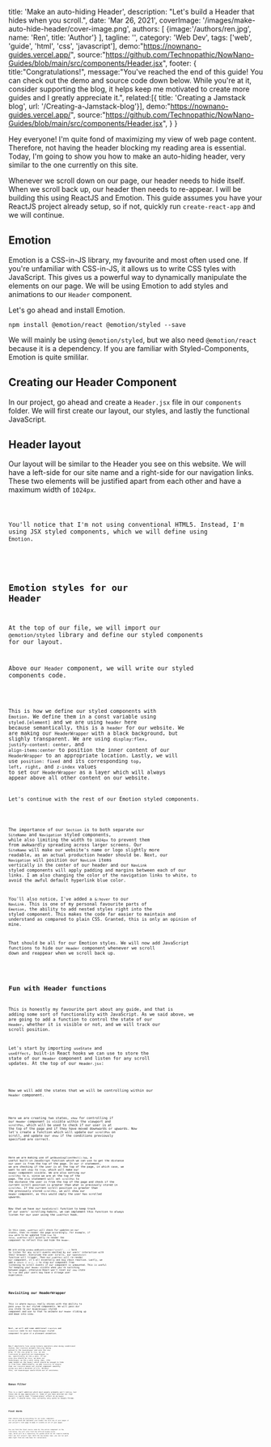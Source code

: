 

  title: 'Make an auto-hiding Header',
  description: "Let's build a Header that hides when you scroll.",
  date: 'Mar 26, 2021',
  coverImage: '/images/make-auto-hide-header/cover-image.png',
  authors: [
    {image:'/authors/ren.jpg', name: 'Ren', title: 'Author'}
  ],
  tagline: '',
  category: 'Web Dev',
  tags: ['web', 'guide', 'html', 'css', 'javascript'],
  demo:"https://nownano-guides.vercel.app/",
  source:"https://github.com/Technopathic/NowNano-Guides/blob/main/src/components/Header.jsx",
  footer: {
    title:"Congratulations!",
    message:"You've reached the end of this guide! You can check out the demo and source code down below. While you're at it, consider supporting the blog, it helps keep me motivated to create more guides and I greatly appreciate it.",
    related:[{ title: 'Creating a Jamstack blog', url: '/Creating-a-Jamstack-blog'}],
    demo:"https://nownano-guides.vercel.app/",
    source:"https://github.com/Technopathic/NowNano-Guides/blob/main/src/components/Header.jsx",
  }
}


Hey everyone! I'm quite fond of maximizing my view of web page content. Therefore, not having the header blocking my reading area is essential. Today, I'm going to show you how to make an auto-hiding header, very similar to the one currently on this site. 

Whenever we scroll down on our page, our header needs to hide itself. When we scroll back up, our header then needs to re-appear. I will be building this using ReactJS and Emotion. This guide assumes you have your ReactJS project already setup, so if not, quickly run `create-react-app` and we will continue. 

<Divider />

## Emotion
Emotion is a CSS-in-JS library, my favourite and most often used one. If you're unfamiliar with CSS-in-JS, it allows us to write CSS tyles with JavaScript. This gives us a powerful way to dynamically manipulate the elements on our page. We will be using Emotion to add styles and animations to our  `Header` component. 

Let's go ahead and install Emotion.
```
npm install @emotion/react @emotion/styled --save
```

We will mainly be using `@emotion/styled`, but we also need `@emotion/react` because it is a dependency. If you are familiar with Styled-Components, Emotion is quite smililar. 

<Divider />

## Creating our Header Component
In our project, go ahead and create a `Header.jsx` file in our `components` folder. We will first create our layout, our styles, and lastly the functional JavaScript. 

## Header layout
Our layout will be similar to the Header you see on this website. We will have a left-side for our site name and a right-side for our navigation links. These two elements will be justified apart from each other and have a maximum width of `1024px`.

<Code content={0} data={data} image="/image/make-auto-hide-header/0.svg" />

You'll notice that I'm not using conventional HTML5. Instead, I'm using JSX styled components, which we will define using `Emotion`. 

<Divider />

## Emotion styles for our Header
At the top of our file, we will import our `@emotion/styled` library and define our styled components for our layout. 

Above our `Header` component, we will write our styled components code.

<Code content={1} data={data} image="/image/make-auto-hide-header/1.svg"/>

This is how we define our styled components with `Emotion`. We define them in a const variable using `styled.[element]` and we are using `header` here because semantically, this is a `header` for our website. We are making our `HeaderWrapper` with a black background, but slighly transparent. We are using `display:flex`, `justify-content: center`, and `align-items:center` to position the inner content of our `HeaderWrapper` to an appropriate location. Lastly, we will use `position: fixed` and its corresponding `top`, `left`, `right`, and `z-index` values to set our `HeaderWrapper` as a layer which will always appear above all other content on our website. 

Let's continue with the rest of our Emotion styled components. 

<Code content={2} data={data} image="/image/make-auto-hide-header/2.svg"/>

The importance of our `Section` is to both separate our `SiteName` and `Navigation` styled components, while also limiting the width to `1024px` to prevent them from awkwardly spreading across larger screens. Our `SiteName` will make our website's name or logo slightly more readable, as an actual production header should be. Next, our `Navigation` will position our `NavLink` items vertically in the center of our header and our `NavLink` styled components will apply padding and margins between each of our links. I am also changing the color of the navigation links to white, to avoid the awful default hyperlink blue color. 

You'll also notice, I've added a `&:hover` to our `NavLink`. This is one of my personal favourite parts of `Emotion`, the ability to add nested styles right into the styled component. This makes the code far easier to maintain and understand as compared to plain CSS. Granted, this is only an opinion of mine. 

That should be all for our Emotion styles. We will now add JavaScript functions to hide our `Header` component whenever we scroll down and reappear when we scroll back up. 

<Divider />

## Fun with Header functions

This is honestly my favourite part about any guide, and that is adding some sort of functionality with JavaScript. As we said above, we are going to add a function to control the state of our `Header`, whether it is visible or not, and we will track our scroll position. 

Let's start by importing `useState` and `useEffect`, built-in React hooks we can use to store the state of our `Header` component and listen for any scroll updates. At the top of our `Header.jsx`:

<Code content={3} data={data} image="/image/make-auto-hide-header/3.svg"/>

Now we will add the states that we will be controlling within our `Header` component. 

<Code content={4} data={data} image="/image/make-auto-hide-header/4.svg"/>

Here we are creating two states, `show` for controlling if our `Header` component is visible within the viewport and `scrollPos`, which will be used to check if our user is at the top of the page and if they have moved downwards or upwards. Now let's create a function which will update our `scrollPos` on scroll, and update our `show` if the conditions previously specified are correct.

<Code content={5} data={data} image="/image/make-auto-hide-header/5.svg"/>

Here we are making use of `getBoundingClientRect().top`, a useful built-in JavaScript function which we can use to get the distance our user is from the top of the page. In our `if` statement, we are checking if the user is at the top of the page, in which case, we want to set `show` to `true`, which will make our `Header` component visible. We are also setting our `scrollPos` to `0`, since we are at the top of the page. The `else` statement will set `scrollPos` to the distance the user is from the top of the page and check if the current scroll position is greater than what is previously stored in `scrollPos`. If the current scroll position is greater than the previously stored `scrollPos`, we will show our `Header` component, as this would imply the user has scrolled upwards. 

Now that we have our `handleScroll` function to keep track of our users' scrolling habits, we can implement this function to always listen for our user using the `useEffect` hook. 

<Code content={6} data={data} image="/image/make-auto-hide-header/6.svg"/>

In this case, `useEffect` will check for updates on our states, then re-render the page accordingly. For example, if `show` were to be updated from `true` to `false`, `useEffect` will quietly re-render the component to reflect this and hide the `Header`.

We are using `window.addEventListener("scroll", ...)` here to listen for any scroll events emitted by our users' interaction with their browser. Everytime the user scrolls, our `handleScroll` function will trigger. Then our `useEffect` will re-render our component, it's all essentally one big chain reaction. Lastly, we add a `return () => {...}` to stop our component from listening to scroll events if our component is unmounted. This is useful for keeping your `Header` visible when you're switching between pages, otherwise React won't reset our `show` state to `true` and your users may have a strange user experience. 

<Divider />

## Revisiting our HeaderWrapper
This is where `Emotion` really shines with the ability to pass `props` to our styled components. We will pass our `show` state to our `HeaderWrapper` styled component and use to that to animate our `Header` sliding up and down into view. 

<Code content={7} data={data} image="/image/make-auto-hide-header/7.svg" />

Next, we will add some additional `transform` and `transition` code to our `HeaderWrapper` styled component to give it a pleasant animation. 

<Code content={8} data={data} image="/image/make-auto-hide-header/8.svg" />

Now I absolutely love using ternary operators when doing conditional styles. Our `transform` accepts the `props` being passed to the `HeaderWrapper` and uses the `show` prop. If the `show` prop is `true`, we use `translate3d` to position our `HeaderWrapper` to `0px`, specifically on the y-axis. If our `props.show` should be `false`, we move our `HeaderWrapper` up the y-axis using `-60px`, (the same height as the `Header`) which should be enough to hide it from view. Additionally, we add `transition` to ensure that our `transform` moves our styled component smoothly using `ease` and a duratoin of `0.3s`. Without this, our `HeaderWrapper` would blink out of existence. 

<Divider />

## Bonus Filter
This is a small addition which most people probably won't notice, but those who do may appreciate it. Some of you have pointed out that there's a really neat "frosted glass" effect on my `Header` as well. I should note, this currently only works on Google Chrome. 

<Code content={9} data={data} image="/image/make-auto-hide-header/9.svg" />

## Final Words
That should wrap up everything for our `Header` component. You can go ahead and implement your header now onto any of your pages or your project's root page to make it visible on all of your pages. 

You can find the final source code for the entire component in the link below. You will also find the official `NowNano-Guides` repo, which will be a repository for guides which do not require needing their own full project repo. With the new Guides repo, you can run each demo right from one code base for convenience. 